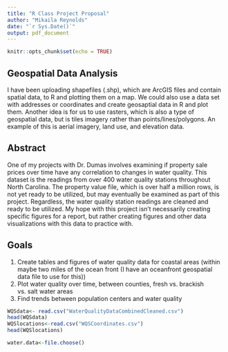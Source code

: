 ```yaml
---
title: "R Class Project Proposal"
author: "Mikaila Reynolds"
date: "`r Sys.Date()`"
output: pdf_document
---
```


```r
knitr::opts_chunk$set(echo = TRUE)
```
## Geospatial Data Analysis
I have been uploading shapefiles (.shp), which are ArcGIS files and contain spatial data, to R and plotting them on a map. We could also use a data set with addresses or coordinates and create geosaptial data in R and plot them. Another idea is for us to use rasters, which is also a type of geospatial data, but is tiles imagery rather than points/lines/polygons. An example of this is aerial imagery, land use, and elevation data.  

## Abstract
One of my projects with Dr. Dumas involves examining if property sale prices over time have any correlation to changes in water quality. This dataset is the readings from over 400 water quality stations throughout North Carolina. The property value file, which is over half a million rows, is not yet ready to be utilized, but may eventually be examined as part of this project. Regardless, the water quality station readings are cleaned and ready to be utilized. My hope with this project isn't necessarily creating specific figures for a report, but rather creating figures and other data visualizations with this data to practice with.

## Goals
1. Create tables and figures of water quality data for coastal areas (within maybe two miles of the ocean front (I have an oceanfront geospatial data file to use for this))
2. Plot water quality over time, between counties, fresh vs. brackish vs. salt water areas 
3. Find trends between population centers and water quality 

```r
WQSdata<- read.csv("WaterQualityDataCombinedCleaned.csv")
head(WQSdata)
WQSlocations<-read.csv("WQSCoordinates.csv")
head(WQSlocations)

water.data<-file.choose()
```

